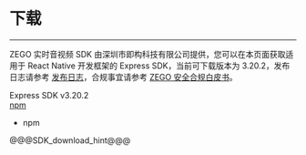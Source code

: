 # 下载

- - -

ZEGO 实时音视频 SDK 由深圳市即构科技有限公司提供，您可以在本页面获取适用于 React Native 开发框架的 Express SDK，当前可下载版本为 3.20.2，发布日志请参考 [发布日志](!DownloadSDK/Release_Notes)，合规事宜请参考 [ZEGO 安全合规白皮书](#16142)。

<div class="sdk-download-wrapper download-area">
  <div class="sdk-download-item-wrapper">
    <div class="download-title">Express SDK v3.20.2</div> 
    <div class="download-selector">
      <div class="download-select-wrapper" style="padding-right: 0;">
        <a class="download-target-btn" href="javascript:void(0);">npm</a>
        <ul class="download-dropdown-list">
          <li data-href="https://www.npmjs.com/package/zego-express-engine-reactnative"
            class="dropdown-option">
            npm
          </li>
        </ul>
      </div>
    </div>
  </div>  
</div>


@@@SDK_download_hint@@@



